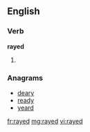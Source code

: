 ==English==

===Verb===
'''rayed'''

# {{past of|ray}}

===Anagrams===
* [[deary#English|deary]]
* [[ready#English|ready]]
* [[yeard#English|yeard]]

[[fr:rayed]]
[[mg:rayed]]
[[vi:rayed]]